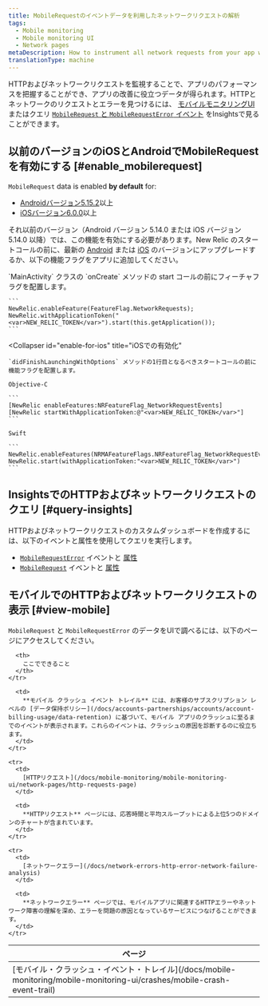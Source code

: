 ```yaml
---
title: MobileRequestのイベントデータを利用したネットワークリクエストの解析
tags:
  - Mobile monitoring
  - Mobile monitoring UI
  - Network pages
metaDescription: How to instrument all network requests from your app with Mobile monitoring for Android or iOS.
translationType: machine
---
```


HTTPおよびネットワークリクエストを監視することで、アプリのパフォーマンスを把握することができ、アプリの改善に役立つデータが得られます。HTTPとネットワークのリクエストとエラーを見つけるには、 [モバイルモニタリングUI](#view-mobile) またはクエリ [`MobileRequest` と `MobileRequestError` イベント](#query-insights) をInsightsで見ることができます。

## 以前のバージョンのiOSとAndroidでMobileRequestを有効にする [#enable_mobilerequest]

`MobileRequest` data is enabled **by default** for:

* [Androidバージョン5.15.2](/docs/release-notes/mobile-release-notes/android-release-notes/android-5152)以上
* [iOSバージョン6.0.0](/docs/release-notes/mobile-release-notes/ios-release-notes/ios-agent-600)以上

それ以前のバージョン（Android バージョン 5.14.0 または iOS バージョン 5.14.0 以降）では、この機能を有効にする必要があります。New Relic のスタートコールの前に、最新の [Android](/docs/mobile-monitoring/new-relic-mobile-android/install-configure/upgrade-new-relic-mobiles-android-sdk) または [iOS](/docs/mobile-monitoring/new-relic-mobile-ios/installation/upgrade-new-relic-mobiles-ios-sdk) のバージョンにアップグレードするか、以下の機能フラグをアプリに追加してください。

<CollapserGroup>
  <Collapser
    id="enable-for-android"
    title="Androidでの有効化"
  >
    `MainActivity` クラスの `onCreate` メソッドの start コールの前にフィーチャフラグを配置します。

    ```
    NewRelic.enableFeature(FeatureFlag.NetworkRequests);
    NewRelic.withApplicationToken("<var>NEW_RELIC_TOKEN</var>").start(this.getApplication());
    ```
  </Collapser>

  <Collapser
    id="enable-for-ios"
    title="iOSでの有効化"
  >
    `didFinishLaunchingWithOptions` メソッドの1行目となるべきスタートコールの前に機能フラグを配置します。

    Objective-C

    ```
    [NewRelic enableFeatures:NRFeatureFlag_NetworkRequestEvents]
    [NewRelic startWithApplicationToken:@"<var>NEW_RELIC_TOKEN</var>"]
    ```

    Swift

    ```
    NewRelic.enableFeatures(NRMAFeatureFlags.NRFeatureFlag_NetworkRequestEvents)
    NewRelic.start(withApplicationToken:"<var>NEW_RELIC_TOKEN</var>")
    ```
  </Collapser>
</CollapserGroup>

## InsightsでのHTTPおよびネットワークリクエストのクエリ [#query-insights]

HTTPおよびネットワークリクエストのカスタムダッシュボードを作成するには、以下のイベントと属性を使用してクエリを実行します。

* [`MobileRequestError`](/docs/insights/nrql-new-relic-query-language/nrql-examples/insights-query-examples-mobile#mobilerequesterror-examples) イベントと [属性](/docs/insights/insights-data-sources/default-data/mobile-events-attributes#mobilerequesterror-attributes)
* [`MobileRequest`](/docs/insights/nrql-new-relic-query-language/nrql-query-examples/insights-query-examples-new-relic-mobile#mobilerequest-examples) イベントと [属性](/docs/insights/insights-data-sources/default-data/mobile-events-attributes#mobilerequest-attributes)

## モバイルでのHTTPおよびネットワークリクエストの表示 [#view-mobile]

`MobileRequest` と `MobileRequestError` のデータをUIで調べるには、以下のページにアクセスしてください。

<table>
  <thead>
    <tr>
      <th style={{ width: "200px" }}>
        ページ
      </th>

      <th>
        ここでできること
      </th>
    </tr>
  </thead>

  <tbody>
    <tr>
      <td>
        [モバイル・クラッシュ・イベント・トレイル](/docs/mobile-monitoring/mobile-monitoring-ui/crashes/mobile-crash-event-trail)
      </td>

      <td>
        **モバイル クラッシュ イベント トレイル** には、お客様のサブスクリプション レベルの [データ保持ポリシー](/docs/accounts-partnerships/accounts/account-billing-usage/data-retention) に基づいて、モバイル アプリのクラッシュに至るまでのイベントが表示されます。これらのイベントは、クラッシュの原因を診断するのに役立ちます。
      </td>
    </tr>

    <tr>
      <td>
        [HTTPリクエスト](/docs/mobile-monitoring/mobile-monitoring-ui/network-pages/http-requests-page)
      </td>

      <td>
        **HTTPリクエスト** ページには、応答時間と平均スループットによる上位5つのドメインのチャートが含まれています。
      </td>
    </tr>

    <tr>
      <td>
        [ネットワークエラー](/docs/network-errors-http-error-network-failure-analysis)
      </td>

      <td>
        **ネットワークエラー** ページでは、モバイルアプリに関連するHTTPエラーやネットワーク障害の理解を深め、エラーを問題の原因となっているサービスにつなげることができます。
      </td>
    </tr>
  </tbody>
</table>
